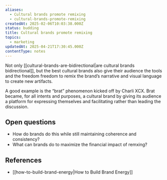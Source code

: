 ```yaml
---
aliases:
  - Cultural brands promote remixing
  - cultural-brands-promote-remixing
createdAt: 2025-02-06T10:03:38.000Z
status: budding
title: Cultural brands promote remixing
topics:
  - marketing
updatedAt: 2025-04-21T17:30:45.000Z
contentType: notes
---
```

Not only [[cultural-brands-are-bidirectional|are cultural brands bidirectional]], but the best cultural brands also give their audience the tools and the freedom freedom to remix the brand’s narrative and visual language to create new artifacts.

A good example is the “brat” phenomenon kicked off by Charli XCX. Brat became, for all intents and purposes, a cultural brand by giving its audience a platform for expressing themselves and facilitating rather than leading the discussion.

## Open questions

- How do brands do this while still maintaining coherence and consistency?
- What can brands do to maximize the financial impact of remxing?

## References

- [[how-to-build-brand-energy|How to Build Brand Energy]]
